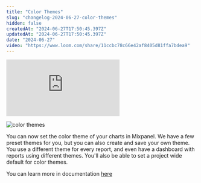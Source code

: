```yaml
---
title: "Color Themes"
slug: "changelog-2024-06-27-color-themes"
hidden: false
createdAt: "2024-06-27T17:50:45.397Z"
updatedAt: "2024-06-27T17:50:45.397Z"
date: "2024-06-27"
video: "https://www.loom.com/share/11ccbc78c66e42af8405d81ffa7bdea9"
---
```


<div style={{position: 'relative', paddingBottom: '64.90384615384616%', height: 0}}>
    <iframe src="https://www.loom.com/embed/11ccbc78c66e42af8405d81ffa7bdea9"
        frameBorder="0"
        webkitallowfullscreen="true" mozallowfullscreen="true" allowFullScreen
        style={{position: 'absolute', 'top': 0, 'left': 0, 'width': '100%', 'height': '100%'}}>
    </iframe>
</div>

![color themes](/changelog/color-themes.png)

You can now set the color theme of your charts in Mixpanel. We have a few preset themes for you, but you can also create and save your own theme. You use a different theme for every report, and even have a dashboard with reports using different themes. You'll also be able to set a project wide default for color themes.

You can learn more in documentation [here](/docs/features/chart-customization#theme-customization)
